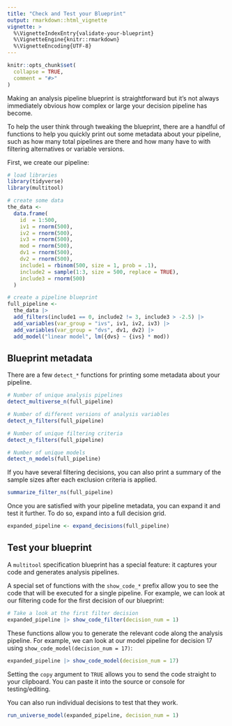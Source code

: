 ```yaml
---
title: "Check and Test your Blueprint"
output: rmarkdown::html_vignette
vignette: >
  %\VignetteIndexEntry{validate-your-blueprint}
  %\VignetteEngine{knitr::rmarkdown}
  %\VignetteEncoding{UTF-8}
---
```


```r
knitr::opts_chunk$set(
  collapse = TRUE,
  comment = "#>"
)
```

Making an analysis pipeline blueprint is straightforward but it's not always immediately obvious how complex or large your decision pipeline has become.

To help the user think through tweaking the blueprint, there are a handful of functions to help you quickly print out some metadata about your pipeline, such as how many total pipelines are there and how many have to with filtering alternatives or variable versions.

First, we create our pipeline:

```r
# load libraries
library(tidyverse)
library(multitool)

# create some data
the_data <-
  data.frame(
    id  = 1:500,
    iv1 = rnorm(500),
    iv2 = rnorm(500),
    iv3 = rnorm(500),
    mod = rnorm(500),
    dv1 = rnorm(500),
    dv2 = rnorm(500),
    include1 = rbinom(500, size = 1, prob = .1),
    include2 = sample(1:3, size = 500, replace = TRUE),
    include3 = rnorm(500)
  )

# create a pipeline blueprint
full_pipeline <- 
  the_data |>
  add_filters(include1 == 0, include2 != 3, include3 > -2.5) |> 
  add_variables(var_group = "ivs", iv1, iv2, iv3) |> 
  add_variables(var_group = "dvs", dv1, dv2) |> 
  add_model("linear model", lm({dvs} ~ {ivs} * mod))

```

## Blueprint metadata

There are a few `detect_*` functions for printing some metadata about your  pipeline.

```r
# Number of unique analysis pipelines
detect_multiverse_n(full_pipeline)

# Number of different versions of analysis variables
detect_n_filters(full_pipeline)

# Number of unique filtering criteria
detect_n_filters(full_pipeline)

# Number of unique models
detect_n_models(full_pipeline)
```

If you have several filtering decisions, you can also print a summary of the sample sizes after each exclusion criteria is applied.

```r
summarize_filter_ns(full_pipeline)
```

Once you are satisfied with your pipeline metadata, you can expand it and test it further. To do so, expand into a full decision grid.

```r
expanded_pipeline <- expand_decisions(full_pipeline)
```

## Test your blueprint

A `multitool` specification blueprint has a special feature: it captures your code and generates analysis pipelines.

A special set of functions with the `show_code_*` prefix allow you to see the code that will be executed for a single pipeline. For example, we can look at our filtering code for the first decision of our blueprint:

```r
# Take a look at the first filter decision
expanded_pipeline |> show_code_filter(decision_num = 1)
```

These functions allow you to generate the relevant code along the analysis pipeline. For example, we can look at our model pipeline for decision 17 using `show_code_model(decision_num = 17)`:

```r
expanded_pipeline |> show_code_model(decision_num = 17)
```

Setting the `copy` argument to `TRUE` allows you to send the code straight to your clipboard. You can paste it into the source or console for testing/editing.

You can also run individual decisions to test that they work.

```r
run_universe_model(expanded_pipeline, decision_num = 1)
```
